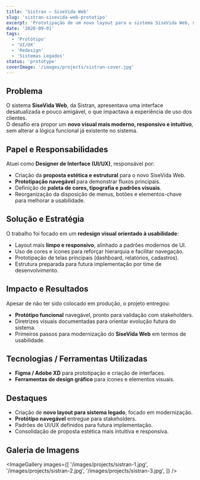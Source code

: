 ```yaml
---
title: 'Sistran – SiseVida Web'
slug: 'sistran-sisevida-web-prototipo'
excerpt: 'Prototipação de um novo layout para o sistema SiseVida Web, modernizando a experiência visual do usuário.'
date: '2020-09-01'
tags:
  - 'Protótipo'
  - 'UI/UX'
  - 'Redesign'
  - 'Sistemas Legados'
status: 'prototype'
coverImage: '/images/projects/sistran-cover.jpg'
---
```


## Problema

O sistema **SiseVida Web**, da Sistran, apresentava uma interface desatualizada e pouco amigável, o que impactava a experiência de uso dos clientes.  
O desafio era propor um **novo visual mais moderno, responsivo e intuitivo**, sem alterar a lógica funcional já existente no sistema.

## Papel e Responsabilidades

Atuei como **Designer de Interface (UI/UX)**, responsável por:

- Criação da **proposta estética e estrutural** para o novo SiseVida Web.
- **Prototipação navegável** para demonstrar fluxos principais.
- Definição de **paleta de cores, tipografia e padrões visuais**.
- Reorganização da disposição de menus, botões e elementos-chave para melhorar a usabilidade.

## Solução e Estratégia

O trabalho foi focado em um **redesign visual orientado à usabilidade**:

- Layout mais **limpo e responsivo**, alinhado a padrões modernos de UI.
- Uso de cores e ícones para reforçar hierarquia e facilitar navegação.
- Prototipação de telas principais (dashboard, relatórios, cadastros).
- Estrutura preparada para futura implementação por time de desenvolvimento.

## Impacto e Resultados

Apesar de não ter sido colocado em produção, o projeto entregou:

- **Protótipo funcional** navegável, pronto para validação com stakeholders.
- Diretrizes visuais documentadas para orientar evolução futura do sistema.
- Primeiros passos para modernização do **SiseVida Web** em termos de usabilidade.

## Tecnologias / Ferramentas Utilizadas

- **Figma / Adobe XD** para prototipação e criação de interfaces.
- **Ferramentas de design gráfico** para ícones e elementos visuais.

## Destaques

- Criação de **novo layout para sistema legado**, focado em modernização.
- **Protótipo navegável** entregue para stakeholders.
- Padrões de UI/UX definidos para futura implementação.
- Consolidação de proposta estética mais intuitiva e responsiva.

## Galeria de Imagens

<ImageGallery
  images={[
    '/images/projects/sistran-1.jpg',
    '/images/projects/sistran-2.jpg',
    '/images/projects/sistran-3.jpg',
  ]}
/>
